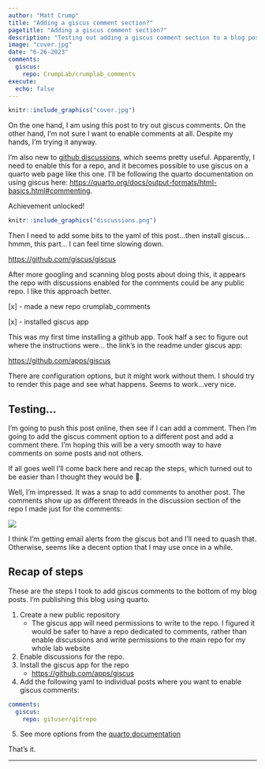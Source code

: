 ```yaml
---
author: "Matt Crump"
title: "Adding a giscus comment section?"
pagetitle: "Adding a giscus comment section?"
description: "Testing out adding a giscus comment section to a blog post."
image: "cover.jpg"
date: "6-26-2023"
comments:
  giscus: 
    repo: CrumpLab/crumplab_comments
execute:
  echo: false
---
```


```r
knitr::include_graphics("cover.jpg")
```

On the one hand, I am using this post to try out giscus comments. On the other hand, I'm not sure I want to enable comments at all. Despite my hands, I'm trying it anyway.

I'm also new to [github discussions](https://docs.github.com/en/discussions/quickstart), which seems pretty useful. Apparently, I need to enable this for a repo, and it becomes possible to use giscus on a quarto web page like this one. I'll be following the quarto documentation on using giscus here: <https://quarto.org/docs/output-formats/html-basics.html#commenting>.

Achievement unlocked!

```r
knitr::include_graphics("discussions.png")
```

Then I need to add some bits to the yaml of this post...then install giscus...hmmm, this part... I can feel time slowing down.

<https://github.com/giscus/giscus>

After more googling and scanning blog posts about doing this, it appears the repo with discussions enabled for the comments could be any public repo. I like this approach better.

\[x\] - made a new repo crumplab_comments

\[x\] - installed giscus app

This was my first time installing a github app. Took half a sec to figure out where the instructions were... the link's in the readme under giscus app:

<https://github.com/apps/giscus>

There are configuration options, but it might work without them. I should try to render this page and see what happens. Seems to work...very nice.

## Testing...

I'm going to push this post online, then see if I can add a comment. Then I'm going to add the giscus comment option to a different post and add a comment there. I'm hoping this will be a very smooth way to have comments on some posts and not others.

If all goes well I'll come back here and recap the steps, which turned out to be easier than I thought they would be 🤞.

Well, I'm impressed. It was a snap to add comments to another post. The comments show up as different threads in the discussion section of the repo I made just for the comments:

![](images/Screenshot%202023-06-26%20at%209.58.50%20AM.png)

I think I'm getting email alerts from the giscus bot and I'll need to quash that. Otherwise, seems like a decent option that I may use once in a while.

## Recap of steps

These are the steps I took to add giscus comments to the bottom of my blog posts. I'm publishing this blog using quarto.

1.  Create a new public repository
    -   The giscus app will need permissions to write to the repo. I figured it would be safer to have a repo dedicated to comments, rather than enable discussions and write permissions to the main repo for my whole lab website
2.  Enable discussions for the repo.
3.  Install the giscus app for the repo
    -   <https://github.com/apps/giscus>
4.  Add the following yaml to individual posts where you want to enable giscus comments:

``` yaml
comments:
  giscus: 
    repo: gituser/gitrepo
```

5. See more options from the [quarto documentation](https://quarto.org/docs/output-formats/html-basics.html#commenting)

That's it.

---------
